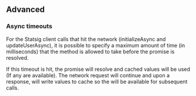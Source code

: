 
## Advanced


### Async timeouts

For the Statsig client calls that hit the network (initializeAsync and updateUserAsync), it is possible to specify a maximum amount of time (in milliseconds) that the method is allowed to take before the promise is resolved.

<GitHubEmbed url="https://raw.githubusercontent.com/statsig-io/js-client-monorepo/main/samples/react/src/samples/precomputed-client/sample-precomp-initialize-timeouts.tsx" />


If this timeout is hit, the promise will resolve and cached values will be used (If any are available). 
The network request will continue and upon a response, will write values to cache so the will be available for subsequent calls.
